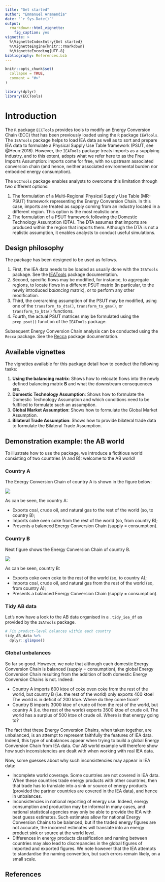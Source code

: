 ```yaml
---
title: "Get started"
author: "Emmanuel Aramendia"
date: "`r Sys.Date()`"
output: 
  rmarkdown::html_vignette:
    fig_caption: yes
vignette: >
  %\VignetteIndexEntry{Get started}
  %\VignetteEngine{knitr::rmarkdown}
  %\VignetteEncoding{UTF-8}
bibliography: References.bib
---
```


```r
knitr::opts_chunk$set(
  collapse = TRUE,
  comment = "#>"
)
```

```r
library(dplyr)
library(ECCTools)
```

# Introduction

The `R` package `ECCTools` provides tools to modify an Energy Conversion Chain (ECC) that has been previously loaded using the `R` package `IEATools`. The `IEATools` package helps to load IEA data as well as to sort and prepare IEA data to formulate a Physical Supply Use Table framework (PSUT, see @Heun:2018). However, the `IEATools` package treats imports as a supplying industry, and to this extent, adopts what we refer here to as the Free Imports Assumption: imports come for free, with no upstream associated conversion chain (and hence, neither associated environmental burden nor embodied energy consumption).

The `ECCTools` package enables analysts to overcome this limitation through two different options:

1. The formulation of a Multi-Regional Physical Supply Use Table (MR-PSUT) framework representing the Energy Conversion Chain. In this case, imports are treated as supply coming from an industry located in a different region. This option is the most realistic one.
2. The formulation of a PSUT framework following the Domestic Technology Assumption (DTA). The DTA assumes that imports are produced within the region that imports them. Although the DTA is not a realistic assumption, it enables analysts to conduct useful simulations.


## Design philosophy

The package has been designed to be used as follows.

1. First, the IEA data needs to be loaded as usually done with the `IEATools` package. See the [IEATools](https://matthewheun.github.io/IEATools/) package documentation.
2. Second, specific flows may be modified, for instance, to aggregate regions, to locate flows in a different PSUT matrix (in particular, to the newly introduced *balancing* matrix), or to perform any other modification.
3. Third, the overarching assumption of the PSUT may be modified, using one of the `transform_to_dta()`, `transform_to_gma()`, or `transform_to_bta()` functions.
4. Fourth, the actual PSUT matrices may be formulated using the `prep_psut()` function of the `IEATools` package.

Subsequent Energy Conversion Chain analysis can be conducted using the `Recca` package. See the [Recca](https://matthewheun.github.io/Recca/) package documentation.


## Available vignettes

The vignettes available for this package detail how to conduct the following tasks:

1.  **Using the balancing matrix**: Shows how to relocate flows into the newly defined balancing matrix **B** and what the downstream consequences are.
2.  **Domestic Technology Assumption**: Shows how to formulate the Domestic Technology Assumption and which conditions need to be fulfilled to formulate such an assumption.
3.  **Global Market Assumption**: Shows how to formulate the Global Market Assumption.
4.  **Bilateral Trade Assumption**: Shows how to provide bilateral trade data to formulate the Bilateral Trade Assumption.


## Demonstration example: the AB world

To illustrate how to use the package, we introduce a fictitious world consisting of two countries (A and B): welcome to the AB world! 

### Country A

The Energy Conversion Chain of country A is shown in the figure below:

![](figs/Country_A_ECC.png)

As can be seen, the country A:

* Exports coal, crude oil, and natural gas to the rest of the world (so, to country B);
* Imports coke oven coke from the rest of the world (so, from country B);
* Presents a balanced Energy Conversion Chain (supply = consumption).

### Country B

Next figure shows the Energy Conversion Chain of country B.

![](figs/Country_B_ECC.png)

As can be seen, country B:

* Exports coke oven coke to the rest of the world (so, to country A);
* Imports coal, crude oil, and natural gas from the rest of the world (so, from country A);
* Presents a balanced Energy Conversion Chain (supply = consumption).

### Tidy AB data

Let's now have a look to the AB data organised in a `.tidy_iea_df` as provided by the `IEATools` package.

```r
# Fix product-level balances within each country
tidy_AB_data %>% 
  dplyr::glimpse()
```


### Global unbalances

So far so good. However, we note that although each domestic Energy Conversion Chain is balanced (supply = consumption), the global Energy Conversion Chain resulting from the addition of both domestic Energy Conversion Chains is not. Indeed:

* Country A imports 600 ktoe of coke oven coke from the rest of the world, but country B (i.e.\ the rest of the world) only exports 400 ktoe! The world is in deficit of 200 ktoe. Where do they come from?
* Country B imports 3000 ktoe of crude oil from the rest of the world, but country A (i.e.\ the rest of the world) exports 3500 ktoe of crude oil. The world has a surplus of 500 ktoe of crude oil. Where is that energy going to?

The fact that these Energy Conversion Chains, when taken together, are unbalanced, is an attempt to represent faithfully the features of IEA data. Indeed, this type of unbalances appear when trying to build a global Energy Conversion Chain from IEA data. Our AB world example will therefore show how such inconsistencies are dealt with when working with real IEA data.

Now, some guesses about why such inconsistencies may appear in IEA data:

* Incomplete world coverage. Some countries are not covered in IEA data. When these countries trade energy products with other countries, then that trade has to translate into a sink or source of energy products (provided the partner countries are covered in the IEA data), and hence in unbalances.
* Inconsistencies in national reporting of energy use. Indeed, energy consumption and production may be informal in many cases, and national statistical agencies may only be able to provide the IEA with best guess estimates. Such estimates allow for national Energy Conversion Chains to be balanced, but if the traded energy figures are not accurate, the incorrect estimates will translate into an energy product sink or source at the world level.
* Differences in energy products classification and naming between countries may also lead to discrepancies in the global figures of imported and exported figures. We note however that the IEA attempts to standardise the naming convention, but such errors remain likely, on a small scale.


## References

